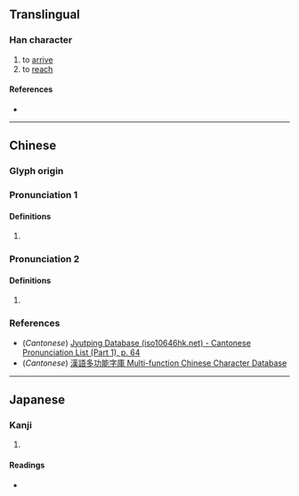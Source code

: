 {{character info}}
==Translingual==

===Han character===
{{Han char|rn=9|rad=人|as=06|sn=8|four=27264|canj=OHER|ids=⿰亻各}}

# to [[arrive]]
# to [[reach]]

====References====
* {{Han ref|kx=0100.080|dkj=00547|dj=0212.040|hdz=10151.060|uh=4F6B|ud=20331|bh=CBCB|bd=52171}}

----

==Chinese==
{{zh-forms}}

===Glyph origin===
{{Han etym}}

===Pronunciation 1===
{{zh-pron
|m=gé
|c=gaak3
|ma=
|cat=v
}}

====Definitions====
{{zh-hanzi}}

# {{zh-alt-form|𢓜}}

===Pronunciation 2===
{{zh-pron
|m=hè
|c=hok6
|mc=y
|oc=y
|ma=
|cat=pn
}}

====Definitions====
{{zh-hanzi}}

# {{surname|zh}}

===References===
* (''Cantonese'') [http://www.iso10646hk.net/jp/document/download.jsp Jyutping Database (iso10646hk.net) - Cantonese Pronunciation List (Part 1), p. 64]
* (''Cantonese'') [http://humanum.arts.cuhk.edu.hk/Lexis/lexi-mf/search.php?word=%E4%BD%AB 漢語多功能字庫 Multi-function Chinese Character Database]

----

==Japanese==

===Kanji===
{{ja-kanji|grade=|rs=人06}}

# {{rfdef|ja|sort=人06}}

====Readings====
* {{ja-readings|on=[[かく]] (kaku), [[きゃく]] (kyaku)|kun=[[いたる]] (itaru)}}
